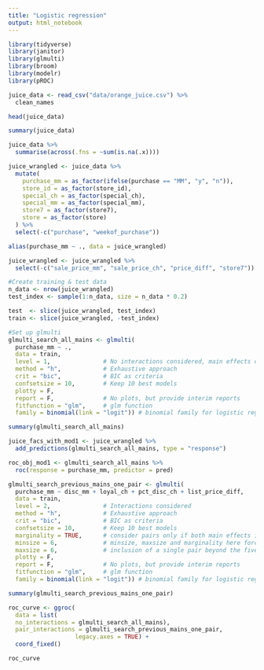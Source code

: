 ```yaml
---
title: "Logistic regression"
output: html_notebook
---
```


```r
library(tidyverse)
library(janitor)
library(glmulti)
library(broom)
library(modelr)
library(pROC)
```

```r
juice_data <- read_csv("data/orange_juice.csv") %>% 
  clean_names

head(juice_data)
```

```r
summary(juice_data)
```
```r
juice_data %>% 
  summarise(across(.fns = ~sum(is.na(.x))))
```


```r
juice_wrangled <- juice_data %>% 
  mutate(
    purchase_mm = as_factor(ifelse(purchase == "MM", "y", "n")),
    store_id = as_factor(store_id),
    special_ch = as_factor(special_ch),
    special_mm = as_factor(special_mm),
    store7 = as_factor(store7),
    store = as_factor(store)
  ) %>% 
  select(-c("purchase", "weekof_purchase"))
```

```r

alias(purchase_mm ~ ., data = juice_wrangled)
```

```r
juice_wrangled <- juice_wrangled %>% 
  select(-c("sale_price_mm", "sale_price_ch", "price_diff", "store7"))
```

```r
#Create training & test data
n_data <- nrow(juice_wrangled)
test_index <- sample(1:n_data, size = n_data * 0.2)

test  <- slice(juice_wrangled, test_index)
train <- slice(juice_wrangled, -test_index)

```

```r
#Set up glmulti
glmulti_search_all_mains <- glmulti(
  purchase_mm ~ ., 
  data = train,
  level = 1,               # No interactions considered, main effects only
  method = "h",            # Exhaustive approach
  crit = "bic",            # BIC as criteria
  confsetsize = 10,        # Keep 10 best models
  plotty = F, 
  report = F,              # No plots, but provide interim reports
  fitfunction = "glm",     # glm function
  family = binomial(link = "logit")) # binomial family for logistic regression
```


```r
summary(glmulti_search_all_mains)
```
```r
juice_facs_with_mod1 <- juice_wrangled %>% 
  add_predictions(glmulti_search_all_mains, type = "response")
```


```r
roc_obj_mod1 <- glmulti_search_all_mains %>% 
  roc(response = purchase_mm, predictor = pred)
```
 


```r
glmulti_search_previous_mains_one_pair <- glmulti(
  purchase_mm ~ disc_mm + loyal_ch + pct_disc_ch + list_price_diff,
  data = train,
  level = 2,               # Interactions considered
  method = "h",            # Exhaustive approach
  crit = "bic",            # BIC as criteria
  confsetsize = 10,        # Keep 10 best models
  marginality = TRUE,      # consider pairs only if both main effects in model
  minsize = 6,             # minsize, maxsize and marginality here force 
  maxsize = 6,             # inclusion of a single pair beyond the five main effects
  plotty = F, 
  report = F,              # No plots, but provide interim reports
  fitfunction = "glm",     # glm function
  family = binomial(link = "logit")) # binomial family for logistic regression

```

```r
summary(glmulti_search_previous_mains_one_pair)
```

```r
roc_curve <- ggroc(
  data = list(
  no_interactions = glmulti_search_all_mains),
  pair_interactions = glmulti_search_previous_mains_one_pair,
                   legacy.axes = TRUE) +
  coord_fixed()

roc_curve
```

